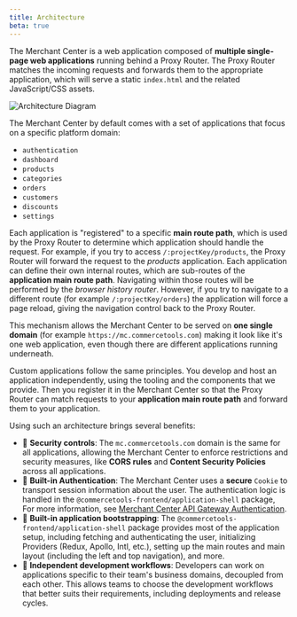 ```yaml
---
title: Architecture
beta: true
---
```


The Merchant Center is a web application composed of **multiple single-page web applications** running behind a Proxy Router. The Proxy Router matches the incoming requests and forwards them to the appropriate application, which will serve a static `index.html` and the related JavaScript/CSS assets.

![Architecture Diagram](../../images/mc-fe-architecture.png)

The Merchant Center by default comes with a set of applications that focus on a specific platform domain:

- `authentication`
- `dashboard`
- `products`
- `categories`
- `orders`
- `customers`
- `discounts`
- `settings`

Each application is "registered" to a specific **main route path**, which is used by the Proxy Router to determine which application should handle the request. For example, if you try to access `/:projectKey/products`, the Proxy Router will forward the request to the _products_ application.
Each application can define their own internal routes, which are sub-routes of the **application main route path**. Navigating within those routes will be performed by the _browser history router_. However, if you try to navigate to a different route (for example `/:projectKey/orders`) the application will force a page reload, giving the navigation control back to the Proxy Router.

This mechanism allows the Merchant Center to be served on **one single domain** (for example `https://mc.commercetools.com`) making it look like it's one web application, even though there are different applications running underneath.

Custom applications follow the same principles. You develop and host an application independently, using the tooling and the components that we provide. Then you register it in the Merchant Center so that the Proxy Router can match requests to your **application main route path** and forward them to your application.

Using such an architecture brings several benefits:

- 🚨 **Security controls**: The `mc.commercetools.com` domain is the same for all applications, allowing the Merchant Center to enforce restrictions and security measures, like **CORS rules** and **Content Security Policies** across all applications.
- 🔑 **Built-in Authentication**: The Merchant Center uses a **secure** `Cookie` to transport session information about the user. The authentication logic is handled in the `@commercetools-frontend/application-shell` package, For more information, see [Merchant Center API Gateway Authentication](./authentication).
- 🤖 **Built-in application bootstrapping**: The `@commercetools-frontend/application-shell` package provides most of the application setup, including fetching and authenticating the user, initializing Providers (Redux, Apollo, Intl, etc.), setting up the main routes and main layout (including the left and top navigation), and more.
- 🚀 **Independent development workflows**: Developers can work on applications specific to their team's business domains, decoupled from each other. This allows teams to choose the development workflows that better suits their requirements, including deployments and release cycles.

